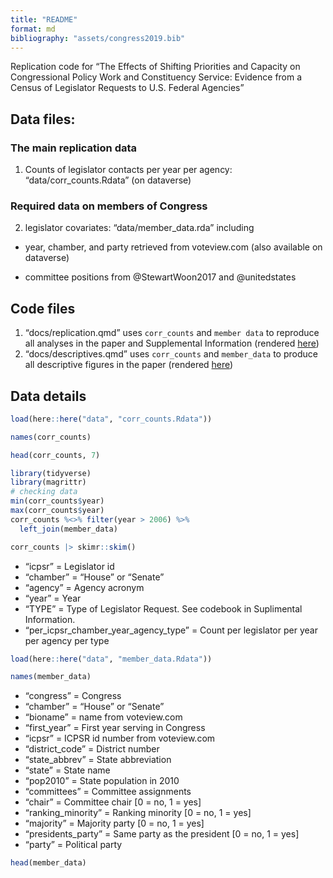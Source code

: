 ```yaml
---
title: "README"
format: md
bibliography: "assets/congress2019.bib"
---
```


Replication code for "The Effects of Shifting Priorities and Capacity on Congressional Policy Work and Constituency Service: Evidence from a Census of Legislator Requests to U.S. Federal Agencies"

## Data files: 

###  The main replication data 

1. Counts of legislator contacts per year per agency: "data/corr_counts.Rdata" (on dataverse)

### Required data on members of Congress

2. legislator covariates: "data/member_data.rda" including 

- year, chamber, and party retrieved from voteview.com (also available on dataverse)

- committee positions from @StewartWoon2017 and @unitedstates


## Code files

1. "docs/replication.qmd" uses `corr_counts` and `member data` to reproduce all analyses in the paper and Supplemental Information (rendered [here](https://judgelord.github.io/corr/replication))
2. "docs/descriptives.qmd" uses `corr_counts` and `member_data` to produce all descriptive figures in the paper (rendered [here](https://judgelord.github.io/corr/descriptives)) 


## Data details 

```r
load(here::here("data", "corr_counts.Rdata"))

names(corr_counts)

head(corr_counts, 7)
```

```r
library(tidyverse)
library(magrittr)
# checking data 
min(corr_counts$year)
max(corr_counts$year)
corr_counts %<>% filter(year > 2006) %>%
  left_join(member_data)

corr_counts |> skimr::skim()
```


- "icpsr"  = Legislator id                            
- "chamber"  = "House" or "Senate"                         
- "agency" = Agency acronym                            
- "year"  = Year                            
- "TYPE"  = Type of Legislator Request. See codebook in Suplimental Information.                    
- "per_icpsr_chamber_year_agency_type" = Count per legislator per year per agency per type

```r
load(here::here("data", "member_data.Rdata"))

names(member_data)
```

- "congress"     = Congress   
- "chamber"      = "House" or "Senate"   
- "bioname"      = name from voteview.com   
- "first_year"    = First year serving in Congress  
- "icpsr"        = ICPSR id number from voteview.com    
- "district_code" = District number  
- "state_abbrev" = State abbreviation    
- "state"        = State name   
- "pop2010"    = State population in 2010      
- "committees"  = Committee assignments      
- "chair"      = Committee chair [0 = no, 1 = yes]   
- "ranking_minority" = Ranking minority [0 = no, 1 = yes] 
- "majority"        = Majority party  [0 = no, 1 = yes] 
- "presidents_party" = Same party as the president [0 = no, 1 = yes]
- "party"           = Political party


```r
head(member_data)
```